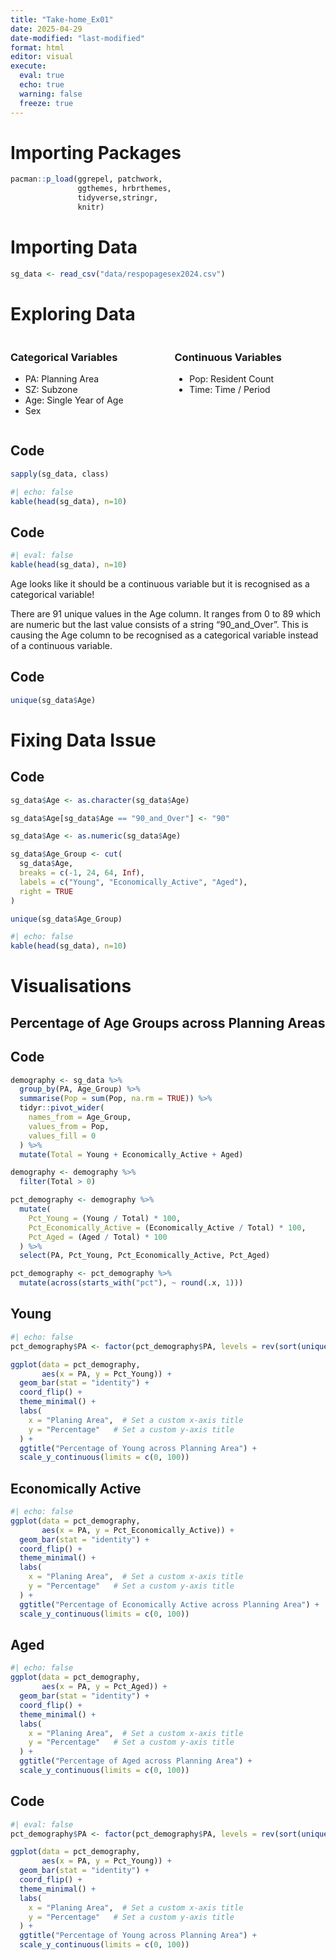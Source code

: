 ```yaml
---
title: "Take-home_Ex01"
date: 2025-04-29
date-modified: "last-modified"
format: html
editor: visual
execute: 
  eval: true
  echo: true
  warning: false
  freeze: true
---
```


# Importing Packages
```r
pacman::p_load(ggrepel, patchwork,
               ggthemes, hrbrthemes,
               tidyverse,stringr,
               knitr)
```

# Importing Data
```r
sg_data <- read_csv("data/respopagesex2024.csv")
```

# Exploring Data

:::: columns
::: {.column width="50%"}
### Categorical Variables

-   PA: Planning Area
-   SZ: Subzone
-   Age: Single Year of Age
-   Sex
:::

::: {.column width="50%"}
### Continuous Variables

-   Pop: Resident Count
-   Time: Time / Period
:::
::::

::: {.callout-note appearance="minimal" collapse="true"}
## Code
```r
sapply(sg_data, class)
```
:::

```r
#| echo: false
kable(head(sg_data), n=10)
```

::: {.callout-note appearance="minimal" collapse="true"}
## Code
```r
#| eval: false
kable(head(sg_data), n=10)
```
:::

::: callout-warning
Age looks like it should be a continuous variable but it is recognised as a categorical variable!
:::

There are 91 unique values in the Age column. It ranges from 0 to 89 which are numeric but the last value consists of a string "90_and_Over". This is causing the Age column to be recognised as a categorical variable instead of a continuous variable.

::: {.callout-note appearance="minimal" collapse="true"}
## Code
```r
unique(sg_data$Age)
```
:::

# Fixing Data Issue

::: {.callout-note appearance="minimal" collapse="true"}
## Code
```r
sg_data$Age <- as.character(sg_data$Age)

sg_data$Age[sg_data$Age == "90_and_Over"] <- "90"

sg_data$Age <- as.numeric(sg_data$Age)

sg_data$Age_Group <- cut(
  sg_data$Age,
  breaks = c(-1, 24, 64, Inf),
  labels = c("Young", "Economically_Active", "Aged"),
  right = TRUE
)

unique(sg_data$Age_Group)
```
:::

```r
#| echo: false
kable(head(sg_data), n=10)
```

# Visualisations

## Percentage of Age Groups across Planning Areas

::: {.callout-note appearance="minimal" collapse="true"}
## Code
```r
demography <- sg_data %>%
  group_by(PA, Age_Group) %>%
  summarise(Pop = sum(Pop, na.rm = TRUE)) %>%
  tidyr::pivot_wider(
    names_from = Age_Group,
    values_from = Pop,
    values_fill = 0
  ) %>%
  mutate(Total = Young + Economically_Active + Aged)

demography <- demography %>%
  filter(Total > 0)

pct_demography <- demography %>%
  mutate(
    Pct_Young = (Young / Total) * 100,
    Pct_Economically_Active = (Economically_Active / Total) * 100,
    Pct_Aged = (Aged / Total) * 100
  ) %>%
  select(PA, Pct_Young, Pct_Economically_Active, Pct_Aged)

pct_demography <- pct_demography %>%
  mutate(across(starts_with("pct"), ~ round(.x, 1)))
```
:::

::: panel-tabset

## Young
```r
#| echo: false
pct_demography$PA <- factor(pct_demography$PA, levels = rev(sort(unique(pct_demography$PA))))

ggplot(data = pct_demography, 
       aes(x = PA, y = Pct_Young)) +
  geom_bar(stat = "identity") +
  coord_flip() +
  theme_minimal() +
  labs(
    x = "Planing Area",  # Set a custom x-axis title
    y = "Percentage"   # Set a custom y-axis title
  ) +
  ggtitle("Percentage of Young across Planning Area") +
  scale_y_continuous(limits = c(0, 100))
```

## Economically Active
```r
#| echo: false
ggplot(data = pct_demography, 
       aes(x = PA, y = Pct_Economically_Active)) +
  geom_bar(stat = "identity") +
  coord_flip() +
  theme_minimal() +
  labs(
    x = "Planing Area",  # Set a custom x-axis title
    y = "Percentage"   # Set a custom y-axis title
  ) +
  ggtitle("Percentage of Economically Active across Planning Area") +
  scale_y_continuous(limits = c(0, 100))
```

## Aged
```r
#| echo: false
ggplot(data = pct_demography, 
       aes(x = PA, y = Pct_Aged)) +
  geom_bar(stat = "identity") +
  coord_flip() +
  theme_minimal() +
  labs(
    x = "Planing Area",  # Set a custom x-axis title
    y = "Percentage"   # Set a custom y-axis title
  ) +
  ggtitle("Percentage of Aged across Planning Area") +
  scale_y_continuous(limits = c(0, 100))
```

## Code
```r
#| eval: false
pct_demography$PA <- factor(pct_demography$PA, levels = rev(sort(unique(pct_demography$PA))))

ggplot(data = pct_demography, 
       aes(x = PA, y = Pct_Young)) +
  geom_bar(stat = "identity") +
  coord_flip() +
  theme_minimal() +
  labs(
    x = "Planing Area",  # Set a custom x-axis title
    y = "Percentage"   # Set a custom y-axis title
  ) +
  ggtitle("Percentage of Young across Planning Area") +
  scale_y_continuous(limits = c(0, 100))
```
:::